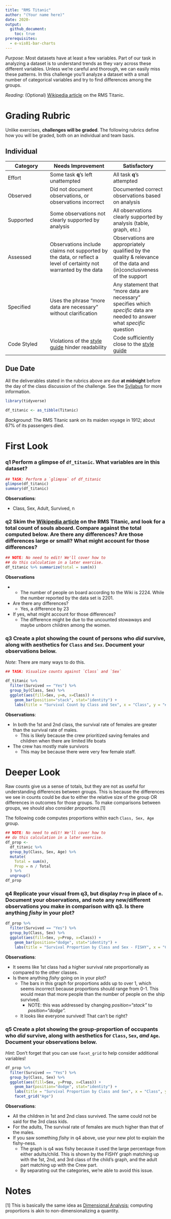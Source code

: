 ```yaml
---
title: "RMS Titanic"
author: "(Your name here)"
date: 2020-
output:
  github_document:
    toc: true
prerequisites:
  - e-vis01-bar-charts
---
```


*Purpose*: Most datasets have at least a few variables. Part of our task in analyzing a dataset is to understand trends as they vary across these different variables. Unless we're careful and thorough, we can easily miss these patterns. In this challenge you'll analyze a dataset with a small number of categorical variables and try to find differences among the groups.

*Reading*: (Optional) [Wikipedia article](https://en.wikipedia.org/wiki/RMS_Titanic) on the RMS Titanic.

<!-- include-rubric -->

# Grading Rubric

<!-- -------------------------------------------------- -->

Unlike exercises, **challenges will be graded**. The following rubrics define how you will be graded, both on an individual and team basis.

## Individual

<!-- ------------------------- -->

| Category    | Needs Improvement                                                                                                | Satisfactory                                                                                                               |
|-------------------|-----------------------------|-------------------------|
| Effort      | Some task **q**'s left unattempted                                                                               | All task **q**'s attempted                                                                                                 |
| Observed    | Did not document observations, or observations incorrect                                                         | Documented correct observations based on analysis                                                                          |
| Supported   | Some observations not clearly supported by analysis                                                              | All observations clearly supported by analysis (table, graph, etc.)                                                        |
| Assessed    | Observations include claims not supported by the data, or reflect a level of certainty not warranted by the data | Observations are appropriately qualified by the quality & relevance of the data and (in)conclusiveness of the support      |
| Specified   | Uses the phrase "more data are necessary" without clarification                                                  | Any statement that "more data are necessary" specifies which *specific* data are needed to answer what *specific* question |
| Code Styled | Violations of the [style guide](https://style.tidyverse.org/) hinder readability                                 | Code sufficiently close to the [style guide](https://style.tidyverse.org/)                                                 |

## Due Date

<!-- ------------------------- -->

All the deliverables stated in the rubrics above are due **at midnight** before the day of the class discussion of the challenge. See the [Syllabus](https://docs.google.com/document/d/1qeP6DUS8Djq_A0HMllMqsSqX3a9dbcx1/edit?usp=sharing&ouid=110386251748498665069&rtpof=true&sd=true) for more information.

```r
library(tidyverse)

df_titanic <- as_tibble(Titanic)
```

*Background*: The RMS Titanic sank on its maiden voyage in 1912; about 67% of its passengers died.

# First Look

<!-- -------------------------------------------------- -->

### **q1** Perform a glimpse of `df_titanic`. What variables are in this dataset?

```r
## TASK: Perform a `glimpse` of df_titanic
glimpse(df_titanic)
summary(df_titanic)
```

**Observations**:

-   Class, Sex, Adult, Survived, n

### **q2** Skim the [Wikipedia article](https://en.wikipedia.org/wiki/RMS_Titanic) on the RMS Titanic, and look for a total count of souls aboard. Compare against the total computed below. Are there any differences? Are those differences large or small? What might account for those differences?

```r
## NOTE: No need to edit! We'll cover how to
## do this calculation in a later exercise.
df_titanic %>% summarize(total = sum(n))
```

**Observations**

-   
    -   The number of people on board according to the Wiki is 2224. While the number reported by the data set is 2201.
-   Are there any differences?
    -   Yes, a difference by 23
-   If yes, what might account for those differences?
    -   The difference might be due to the uncounted stowaways and maybe unborn children among the women.

### **q3** Create a plot showing the count of persons who *did* survive, along with aesthetics for `Class` and `Sex`. Document your observations below.

*Note*: There are many ways to do this.

```r
## TASK: Visualize counts against `Class` and `Sex`

df_titanic %>%
  filter(Survived == "Yes") %>%
  group_by(Class, Sex) %>%
  ggplot(aes(fill=Sex, y=n, x=Class)) + 
    geom_bar(position="stack", stat="identity") + 
    labs(title = "Survival Count by Class and Sex", x = "Class", y = "# of People Survived")

```

**Observations**:

-   In both the 1st and 2nd class, the survival rate of females are greater than the survival rate of males.
    -   This is likely because the crew prioritized saving females and children when there are limited life boats
-   The crew has mostly male survivors
    -   This may be because there were very few female staff.

# Deeper Look

<!-- -------------------------------------------------- -->

Raw counts give us a sense of totals, but they are not as useful for understanding differences between groups. This is because the differences we see in counts could be due to either the relative size of the group OR differences in outcomes for those groups. To make comparisons between groups, we should also consider *proportions*.[1]

The following code computes proportions within each `Class, Sex, Age` group.

```r
## NOTE: No need to edit! We'll cover how to
## do this calculation in a later exercise.
df_prop <-
  df_titanic %>%
  group_by(Class, Sex, Age) %>%
  mutate(
    Total = sum(n),
    Prop = n / Total
  ) %>%
  ungroup()
df_prop
```

### **q4** Replicate your visual from q3, but display `Prop` in place of `n`. Document your observations, and note any new/different observations you make in comparison with q3. Is there anything *fishy* in your plot?

```r
df_prop %>%
  filter(Survived == "Yes") %>%
  group_by(Class, Sex) %>%
  ggplot(aes(fill=Sex, y=Prop, x=Class)) + 
    geom_bar(position="dodge", stat="identity") + 
    labs(title = "Survival Proportion by Class and Sex - FISHY", x = "Class", y = "Proportion")
```

**Observations**:

-   It seems like 1st class had a higher survival rate proportionally as compared to the other classes.
-   Is there anything *fishy* going on in your plot?
    -   The bars in this graph for proportions adds up to over 1, which seems incorrect because proportions should range from 0-1. This would mean that more people than the number of people on the ship survived.
        -   NOTE: this was addressed by changing *position="stack"* to *position="dodge".*
    -   It looks like everyone survived! That can't be right?

### **q5** Create a plot showing the group-proportion of occupants who *did* survive, along with aesthetics for `Class`, `Sex`, *and* `Age`. Document your observations below.

*Hint*: Don't forget that you can use `facet_grid` to help consider additional variables!

```r
df_prop %>%
  filter(Survived == "Yes") %>%
  group_by(Class, Sex) %>%
  ggplot(aes(fill=Sex, y=Prop, x=Class)) + 
    geom_bar(position="dodge", stat="identity") + 
    labs(title = "Survival Proportion by Class and Sex", x = "Class", y =   "Proportion") + 
    facet_grid("Age")
```

**Observations**:

-   All the children in 1st and 2nd class survived. The same could not be said for the 3rd class kids.
-   For the adults, The survival rate of females are much higher than that of the males.
-   If you saw something *fishy* in q4 above, use your new plot to explain the fishy-ness.
    -   The graph is q4 was fishy because it used the large percentage from either adults/child. This is shown by the FISHY graph matching up with the 1st, 2nd, and 3rd class of the child's graph, and the adult part matching up with the Crew part.
    -   By separating out the categories, we're able to avoid this issue.

# Notes

<!-- -------------------------------------------------- -->

[1] This is basically the same idea as [Dimensional Analysis](https://en.wikipedia.org/wiki/Dimensional_analysis); computing proportions is akin to non-dimensionalizing a quantity.
